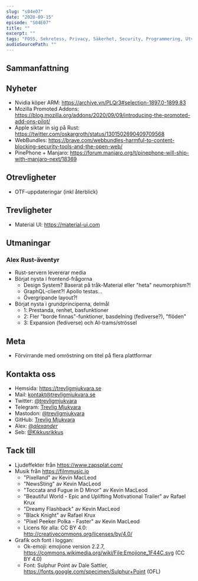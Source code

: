 ```yaml
---
slug: "s04e07"
date: "2020-09-15"
episode: "S04E07"
title: ""
excerpt: "" 
tags: "FOSS, Sekretess, Privacy, Säkerhet, Security, Programmering, Utveckling, RaspberryPi, Mjukvara, PinePhone, Technology, Linux, Open Source, git, vim, rust, node, npm, i3-gaps, Red Hat, Lenovo, ThinkPad, WSL 2, System76, Blender, PipeWire, IE11, BandID, Swish, Facebook" 
audioSourcePath: ""
---
```

## Sammanfattning

## Nyheter
- Nvidia köper ARM: https://archive.vn/PLQr3#selection-1897.0-1899.83
- Mozilla Promoted Addons: https://blog.mozilla.org/addons/2020/09/09/introducing-the-promoted-add-ons-pilot/
- Apple siktar in sig på Rust: https://twitter.com/oskargroth/status/1301502690409709568
- WebBundles: https://brave.com/webbundles-harmful-to-content-blocking-security-tools-and-the-open-web/
- PinePhone + Manjaro: https://forum.manjaro.org/t/pinephone-will-ship-with-manjaro-next/18369

## Otrevligheter
- OTF-uppdateringar (inkl återblick)

## Trevligheter
- Material UI: https://material-ui.com

## Utmaningar
### Alex Rust-äventyr 
- Rust-servern levererar media
- Börjat nysta i frontend-frågorna
	- Design System? Baserat på tråk-Material eller "heta" neumorphism?! 
	- GraphQL-client?! Apollo testas...
	- Övergripande layout?!
- Börjat nysta i grundprinciperna, delmål
	- 1: Prestanda, renhet, basfunktioner
	- 2: Fler "borde finnas"-funktioner, basdelning (fediverse?), "flöden"
	- 3: Expansion (fediverse) och AI-trams/strössel
## Meta 
- Förvirrande med omröstning om titel på flera plattformar

## Kontakta oss
- Hemsida: https://trevligmjukvara.se
- Mail: kontakt@trevligmjukvara.se
- Twitter: [@trevligmjukvara](https://twitter.com/trevligmjukvara)
- Telegram: [Trevlig Mjukvara](https://t.me/trevligmjukvara)
- Mastodon: [@trevligmjukvara](https://mastodon.linuxkompis.se/@trevligmjukvara)
- GitHub: [Trevlig Mjukvara](https://github.com/trevligmjukvara)
- Alex: [@_alexander_](https://mastodon.online/@_alexander_)
- Seb: [@Kikkusrikkus](https://twitter.com/Kikkusrikkus)

## Tack till
- Ljudeffekter från https://www.zapsplat.com/
- Musik från https://filmmusic.io
  - "Pixelland" av Kevin MacLeod
  - "NewsSting" av Kevin MacLeod
  - "Toccata and Fugue in D Minor" av Kevin MacLeod
  - "Beautiful World - Epic and Uplifting Motivational Trailer" av Rafael Krux
  - "Dreamy Flashback" av Kevin MacLeod
  - "Black Knight" av Rafael Krux
  - "Pixel Peeker Polka - Faster" av Kevin MacLeod
  - Licens för alla: CC BY 4.0: http://creativecommons.org/licenses/by/4.0/
- Grafik och font i loggan:
  - Ok-emoji: emojione version 2.2.7, https://commons.wikimedia.org/wiki/File:Emojione_1F44C.svg (CC BY 4.0)
  - Font: Sulphur Point av Dale Sattler, https://fonts.google.com/specimen/Sulphur+Point (OFL)
